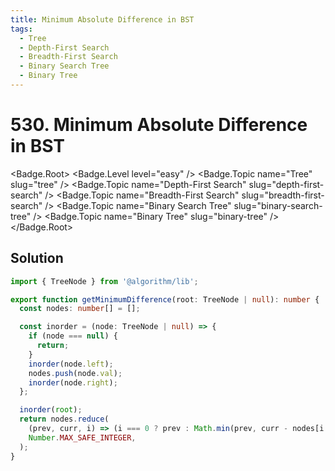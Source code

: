 ```yaml
---
title: Minimum Absolute Difference in BST
tags:
  - Tree
  - Depth-First Search
  - Breadth-First Search
  - Binary Search Tree
  - Binary Tree
---
```


# 530. Minimum Absolute Difference in BST

<Badge.Root>
  <Badge.Level level="easy" />
  <Badge.Topic name="Tree" slug="tree" />
  <Badge.Topic name="Depth-First Search" slug="depth-first-search" />
  <Badge.Topic name="Breadth-First Search" slug="breadth-first-search" />
  <Badge.Topic name="Binary Search Tree" slug="binary-search-tree" />
  <Badge.Topic name="Binary Tree" slug="binary-tree" />
</Badge.Root>

## Solution

```typescript filename="solution.ts" copy
import { TreeNode } from '@algorithm/lib';

export function getMinimumDifference(root: TreeNode | null): number {
  const nodes: number[] = [];

  const inorder = (node: TreeNode | null) => {
    if (node === null) {
      return;
    }
    inorder(node.left);
    nodes.push(node.val);
    inorder(node.right);
  };

  inorder(root);
  return nodes.reduce(
    (prev, curr, i) => (i === 0 ? prev : Math.min(prev, curr - nodes[i - 1])),
    Number.MAX_SAFE_INTEGER,
  );
}
```

<ProblemLink
  codingSite="leetcode"
  href="https://leetcode.com/problems/minimum-absolute-difference-in-bst"
  title="Minimum Absolute Difference in BST"
/>
